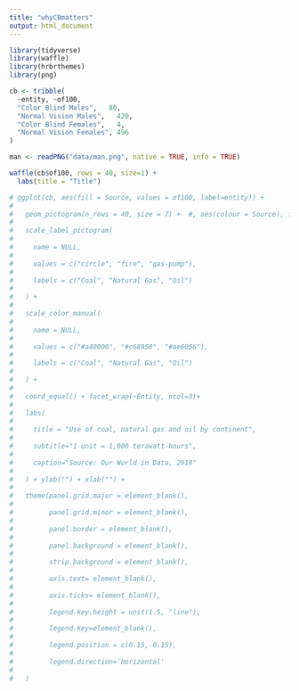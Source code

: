 ```yaml
---
title: "whyCBmatters"
output: html_document
---
```


```r
library(tidyverse)
library(waffle)
library(hrbrthemes)
library(png)
```

```r
cb <- tribble(
  ~entity, ~of100,
  "Color Blind Males",   80,
  "Normal Vision Males",   420,
  "Color Blind Females",   4,
  "Normal Vision Females", 496
)

man <- readPNG("data/man.png", native = TRUE, info = TRUE)

```

```r
waffle(cb$of100, rows = 40, size=1) + 
  labs(title = "Title")
```

```r
# ggplot(cb, aes(fill = Source, values = of100, label=entity)) +
# 
#   geom_pictogram(n_rows = 40, size = 7) +  #, aes(colour = Source), flip = TRUE) +
# 
#   scale_label_pictogram(
# 
#     name = NULL,
# 
#     values = c("circle", "fire", "gas-pump"),
# 
#     labels = c("Coal", "Natural Gas", "Oil")
# 
#   ) +
# 
#   scale_color_manual(
# 
#     name = NULL,
# 
#     values = c("#a40000", "#c68958", "#ae6056"),
# 
#     labels = c("Coal", "Natural Gas", "Oil")
# 
#   ) +
# 
#   coord_equal() + facet_wrap(~Entity, ncol=3)+
# 
#   labs(
# 
#     title = "Use of coal, natural gas and oil by continent",
# 
#     subtitle="1 unit = 1,000 terawatt-hours",
# 
#     caption="Source: Our World in Data, 2018"
# 
#   ) + ylab("") + xlab("") +
# 
#   theme(panel.grid.major = element_blank(),
# 
#         panel.grid.minor = element_blank(),
# 
#         panel.border = element_blank(),
# 
#         panel.background = element_blank(),
# 
#         strip.background = element_blank(),
# 
#         axis.text= element_blank(),
# 
#         axis.ticks= element_blank(),
# 
#         legend.key.height = unit(1.5, "line"),
# 
#         legend.key=element_blank(),
# 
#         legend.position = c(0.15,-0.15),
# 
#         legend.direction='horizontal'
# 
#   )


```



